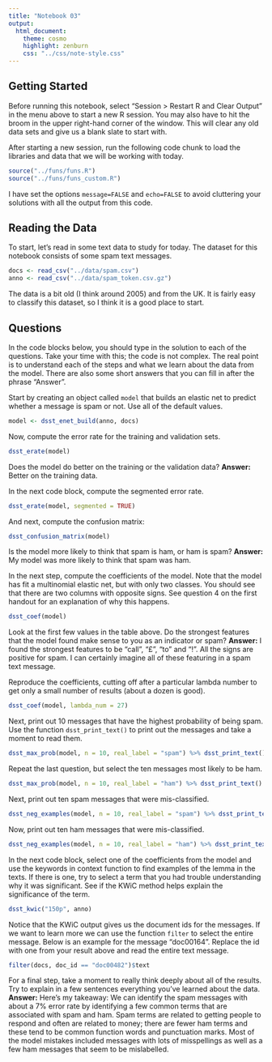 ```yaml
---
title: "Notebook 03"
output:
  html_document:
    theme: cosmo
    highlight: zenburn
    css: "../css/note-style.css"
---
```


## Getting Started

Before running this notebook, select "Session > Restart R and Clear Output" in
the menu above to start a new R session. You may also have to hit the broom in
the upper right-hand corner of the window. This will clear any old data sets and
give us a blank slate to start with.

After starting a new session, run the following code chunk to load the
libraries and data that we will be working with today.

```r
source("../funs/funs.R")
source("../funs/funs_custom.R")
```

I have set the options `message=FALSE` and `echo=FALSE` to avoid cluttering
your solutions with all the output from this code.

## Reading the Data

To start, let's read in some text data to study for today. The dataset for this
notebook consists of some spam text messages.

```r
docs <- read_csv("../data/spam.csv")
anno <- read_csv("../data/spam_token.csv.gz")
```

The data is a bit old (I think around 2005) and from the UK. It is fairly easy
to classify this dataset, so I think it is a good place to start.

## Questions

In the code blocks below, you should type in the solution to each of the
questions. Take your time with this; the code is not complex. The real point is
to understand each of the steps and what we learn about the data from the model.
There are also some short answers that you can fill in after the phrase "Answer".

Start by creating an object called `model` that builds an elastic net to
predict whether a message is spam or not. Use all of the default values.

```r
model <- dsst_enet_build(anno, docs)
```

Now, compute the error rate for the training and validation sets.

```r
dsst_erate(model)
```

Does the model do better on the training or the validation data?
**Answer:** Better on the training data.

In the next code block, compute the segmented error rate.

```r
dsst_erate(model, segmented = TRUE)
```

And next, compute the confusion matrix:

```r
dsst_confusion_matrix(model)
```

Is the model more likely to think that spam is ham, or ham is spam?
**Answer:** My model was more likely to think that spam was ham.

In the next step, compute the coefficients of the model. Note that the model
has fit a multinomial elastic net, but with only two classes. You should see
that there are two columns with opposite signs. See question 4 on the first
handout for an explanation of why this happens.

```r
dsst_coef(model)
```

Look at the first few values in the table above. Do the strongest features that
the model found make sense to you as an indicator or spam?
**Answer:** I found the strongest features to be "call", "£", "to" and "!". All
the signs are positive for spam. I can certainly imagine all of these featuring
in a spam text message.

Reproduce the coefficients, cutting off after a particular lambda number to get
only a small number of results (about a dozen is good).

```r
dsst_coef(model, lambda_num = 27)
```

Next, print out 10 messages that have the highest probability of being spam.
Use the function `dsst_print_text()` to print out the messages and take a moment
to read them.

```r
dsst_max_prob(model, n = 10, real_label = "spam") %>% dsst_print_text()
```

Repeat the last question, but select the ten messages most likely to be ham.

```r
dsst_max_prob(model, n = 10, real_label = "ham") %>% dsst_print_text()
```

Next, print out ten spam messages that were mis-classified.

```r
dsst_neg_examples(model, n = 10, real_label = "spam") %>% dsst_print_text()
```

Now, print out ten ham messages that were mis-classified.

```r
dsst_neg_examples(model, n = 10, real_label = "ham") %>% dsst_print_text()
```

In the next code block, select one of the coefficients from the model and use
the keywords in context function to find examples of the lemma in the texts.
If there is one, try to select a term that you had trouble understanding why it
was significant. See if the KWiC method helps explain the significance of the
term.

```r
dsst_kwic("150p", anno)
```

Notice that the KWiC output gives us the document ids for the messages. If we
want to learn more we can use the function `filter` to select the entire
message. Below is an example for the message "doc00164". Replace the id with
one from your result above and read the entire text message.

```r
filter(docs, doc_id == "doc00482")$text
```

For a final step, take a moment to really think deeply about all of the results.
Try to explain in a few sentences everything you've learned about the data.
**Answer:** Here's my takeaway: We can identify the spam messages with about
a 7% error rate by identifying a few common terms that are associated with spam
and ham. Spam terms are related to getting people to respond and often are
related to money; there are fewer ham terms and these tend to be common function
words and punctuation marks. Most of the model mistakes included messages with
lots of misspellings as well as a few ham messages that seem to be mislabelled.
